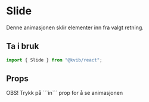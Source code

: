 
<Meta of={SlideStories} />

# Slide

Denne animasjonen sklir elementer inn fra valgt retning.

## Ta i bruk

```jsx
import { Slide } from "@kvib/react";
```

## Props

  <Alert status="info">
    <AlertIcon />
    <AlertTitle>OBS!</AlertTitle>
    <AlertDescription>Trykk på ```in``` prop for å se animasjonen</AlertDescription>
  </Alert>

<Canvas of={SlideStories.Preview} />
<Controls of={SlideStories.Preview} />
